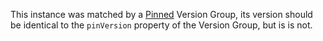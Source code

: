 This instance was matched by a [Pinned](/synopkg/config/version-groups/pinned) Version Group, its version should be identical to the `pinVersion` property of the Version Group, but is is not.
